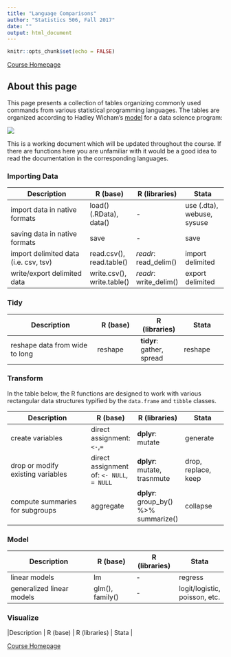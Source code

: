 ```yaml
---
title: "Language Comparisons"
author: "Statistics 506, Fall 2017"
date: ""
output: html_document
---
```


```r
knitr::opts_chunk$set(echo = FALSE)
```

[Course Homepage]("./index.html")

## About this page
This page presents a collection of tables organizing commonly used commands from
various statistical programming languages.  The tables are organized according to 
Hadley Wicham's [model](http://r4ds.had.co.nz/introduction.html) for a data science program:

![](./img/Program_Model_HW.png){}

This is a working document which will be updated throughout the course.  If there are
functions here you are unfamiliar with it would be a good idea to read the documentation
in the corresponding languages.

###  Importing Data

|Description | R (base) | R (libraries) | Stata | 
|--------------------------|-------------|-------------|-------------|
| import data in native formats | load() (.RData), data() |-| use (.dta), webuse, sysuse|
| saving data in native formats | save | - | save |
| import delimited data (i.e. csv, tsv) | read.csv(), read.table() | *readr*: read_delim() | import delimited |
| write/export delimited data | write.csv(), write.table() | *readr*: write_delim() | export delimited |

###  Tidy 

|Description | R (base) | R (libraries) | Stata | 
|--------------------------|-------------|-------------|-------------|
| reshape data from wide to long | reshape | **tidyr**: gather, spread | reshape

###  Transform

In the table below, the R functions are designed to work with various rectangular
data structures typified by the `data.frame` and `tibble` classes.  

|Description | R (base) | R (libraries) | Stata | 
|--------------------------|-------------|-------------|-------------|
| create variables | direct assignment: `<-`,`=` | **dplyr**: mutate | generate |
| drop or modify existing variables |  direct assignment of: `<- NULL`, `= NULL` | **dplyr**: mutate, trasnmute | drop, replace, keep
| compute summaries for subgroups | aggregate | **dplyr**: group_by() %>% summarize() | collapse |

### Model
|Description | R (base) | R (libraries) | Stata | 
|--------------------------|-------------|-------------|-------------|
| linear models | lm | - | regress |
| generalized linear models | glm(), family() | - | logit/logistic, poisson, etc.|

### Visualize
|Description | R (base) | R (libraries) | Stata | 

[Course Homepage]("./index.html")